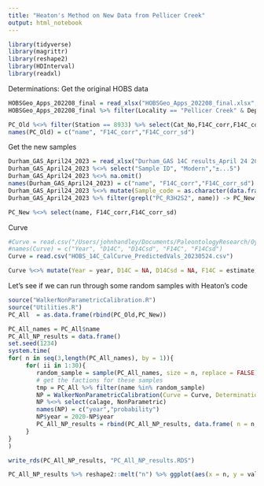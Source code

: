 ```yaml
---
title: "Heaton's Method on New Data from Pellicer Creek"
output: html_notebook
---
```


```r
library(tidyverse)
library(magrittr)
library(reshape2)
library(HDInterval)
library(readxl)
```

Determinations:
Get the original HOBS data
```r

HOBSGeo_Apps_202208_final = read_xlsx("HOBSGeo_Apps_202208_final.xlsx", sheet = "DR3", skip = 31 )
HOBSGeo_Apps_202208_final %>% filter(Locality == "Pellicer Creek" & Depth == "25-35cm" ) -> PC_Old

PC_Old %<>% filter(Station == 8933) %>% select(Cat_No,F14C_corr,F14C_corr_sd)
names(PC_Old) = c("name", "F14C_corr","F14C_corr_sd")
```

Get the new samples

```r
Durham_GAS_April24_2023 = read_xlsx("Durham_GAS 14C results_April 24 2023.xlsx", skip = 1)
Durham_GAS_April24_2023 %<>% select("Sample ID", "Modern","±...5")
Durham_GAS_April24_2023 %<>% na.omit()
names(Durham_GAS_April24_2023) = c("name", "F14C_corr","F14C_corr_sd")
Durham_GAS_April24_2023 %<>% mutate(Sample_code = as.character(data.frame(strsplit(name, " "))[1,]))
Durham_GAS_April24_2023 %>% filter(grepl("PC_R3H2S2", name)) -> PC_New

PC_New %<>% select(name, F14C_corr,F14C_corr_sd)
```


Curve
```r
#Curve = read.csv("/Users/johnhandley/Documents/PaleontologyResearch/Oysters/HOBS/Contract work/Comparisons/Kowalewski_NP/Curves/bombBahamasto10000calBP.14c", sep = "\t")
#names(Curve) = c("Year", "D14C", "D14Csd", "F14C", "F14Csd")
Curve = read.csv("HOBS_14C_CalCurve_PredictedVals_20230524.csv")

Curve %<>% mutate(Year = year, D14C = NA, D14Csd = NA, F14C = estimate, F14Csd = esterror) %>% select(-contains(c("q", "est"))) %>% select(-year)
```



Let's see if we can run through some random samples with Heaton's code

```r
source("WalkerNonParametricCalibration.R")
source("Utilities.R")
PC_All  = as.data.frame(rbind(PC_Old,PC_New))

PC_All_names = PC_All$name
PC_All_NP_results = data.frame()
set.seed(1234)
system.time(
for( n in seq(3,length(PC_All_names), by = 1)){ 
     for( ii in 1:30){ 
        random_sample = sample(PC_All_names, size = n, replace = FALSE)
        # get the factions for these samples
        tmp = PC_All %>% filter(name %in% random_sample)
        NP = WalkerNonParametricCalibration(Curve = Curve, Determinations = tmp)
        NP %<>% select(calage, NonParametric)
        names(NP) = c("year","probability")
        NP$year = 2020-NP$year
        PC_All_NP_results = rbind(PC_All_NP_results, data.frame( n = n, NP_IQR = Posterior_IQR(NP), NP_95 = Posterior_IQR(NP, lo = 0.025, hi = 0.975), NP_HDI = HDI(NP), Median = Median(NP)))
     }
}
)

```

```r
write_rds(PC_All_NP_results, "PC_All_NP_results.RDS")
```
```r
PC_All_NP_results %>% reshape2::melt("n") %>% ggplot(aes(x = n, y = value)) + geom_jitter(width = 0.2, alpha =0.5, size = 0.5) + geom_smooth(color = "orange") + facet_wrap(~variable) + ggtitle("Pellicer Creek")
```